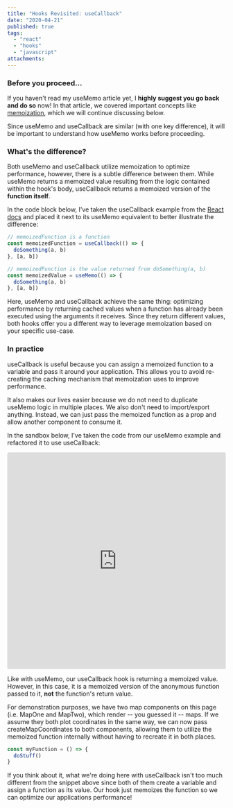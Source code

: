 ```yaml
---
title: "Hooks Revisited: useCallback"
date: "2020-04-21"
published: true
tags:
  - "react"
  - "hooks"
  - "javascript"
attachments:
---
```



### Before you proceed...

If you haven't read my <Link to="/hooks-usememo">useMemo</Link> article yet, I **highly suggest you go back and do so** now! In that article, we covered important concepts like [memoization](https://en.wikipedia.org/wiki/Memoization), which we will continue discussing below.

Since useMemo and useCallback are similar (with one key difference), it will be important to understand how useMemo works before proceeding.

### What's the difference?

Both useMemo and useCallback utilize memoization to optimize performance, however, there is a subtle difference between them. While useMemo returns a memoized value resulting from the logic contained within the hook's body, useCallback returns a memoized version of the **function itself**.

In the code block below, I've taken the useCallback example from the [React docs](https://reactjs.org/docs/hooks-reference.html#usecallback) and placed it next to its useMemo equivalent to better illustrate the difference:

```javascript
// memoizedFunction is a function
const memoizedFunction = useCallback(() => {
  doSomething(a, b)
}, [a, b])

// memoizedFunction is the value returned from doSomething(a, b)
const memoizedValue = useMemo(() => {
  doSomething(a, b)
}, [a, b])
```

Here, useMemo and useCallback achieve the same thing: optimizing performance by returning cached values when a function has already been executed using the arguments it receives. Since they return different values, both hooks offer you a different way to leverage memoization based on your specific use-case.

### In practice

useCallback is useful because you can assign a memoized function to a variable and pass it around your application. This allows you to avoid re-creating the caching mechanism that memoization uses to improve performance.

It also makes our lives easier because we do not need to duplicate useMemo logic in multiple places. We also don't need to import/export anything. Instead, we can just pass the memoized function as a prop and allow another component to consume it.

In the sandbox below, I've taken the code from our <Link to="/hooks-usecallback">useMemo</Link> example and refactored it to use useCallback:

<iframe
  src="https://codesandbox.io/embed/hooksusecallback-89w2p?fontsize=14&hidenavigation=1&theme=dark&view=editor"
  style="width:100%; height:500px; border:0; border-radius: 4px; overflow:hidden;"
  title="hooks/useCallback"
  allow="accelerometer; ambient-light-sensor; camera; encrypted-media; geolocation; gyroscope; hid; microphone; midi; payment; usb; vr"
  sandbox="allow-forms allow-modals allow-popups allow-presentation allow-same-origin allow-scripts"
></iframe>

Like with useMemo, our useCallback hook is returning a memoized value. However, in this case, it is a memoized version of the anonymous function passed to it, **not** the function's return value.

For demonstration purposes, we have two map components on this page (i.e. MapOne and MapTwo), which render -- you guessed it -- maps. If we assume they both plot coordinates in the same way, we can now pass createMapCoordinates to both components, allowing them to utilize the memoized function internally without having to recreate it in both places.

```javascript
const myFunction = () => {
  doStuff()
}
```

If you think about it, what we're doing here with useCallback isn't too much different from the snippet above since both of them create a variable and assign a function as its value. Our hook just memoizes the function so we can optimize our applications performance!
